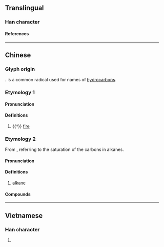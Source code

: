 {{character info/new}}
==Translingual==

===Han character===
{{Han char|rn=86|rad=火|as=07|sn=11|four=93811|canj=FJMU|ids=⿰火完}}

====References====
{{Han ref|kx=0671.190|dkj=19047|hdz=32206.010|uh=70F7}}

----

==Chinese==
{{zh-forms}}
{{zh-wp|zh|yue}}

===Glyph origin===
{{Han compound|火|完|ls=psc|c1=s|t1=fire|c2=p|t2=full; complete}}. {{zh-l|*火}} is a common radical used for names of [[hydrocarbon]]s.

===Etymology 1===

====Pronunciation====
{{zh-pron
|m=wán
|c=jyun4
|mn=oân
|cat=n
}}

====Definitions====
{{zh-hanzi}}

# {{†}} [[fire]]

===Etymology 2===
From {{zh-l|完|full; complete}}, referring to the saturation of the carbons in alkanes.

====Pronunciation====
{{zh-pron
|m=wán
|c=jyun4,jyun4-2
|mn=oân
|cat=n
}}

====Definitions====
{{zh-hanzi}}

# {{lb|zh|organic compound}} [[alkane]]

====Compounds====
{{zh-der|烷烴|丁烷|戊烷|己烷|庚烷|辛烷|壬烷|癸烷|三氯乙烷|乙烷|三鹵甲烷|丙烷|硼烷|甲烷|螺烷|烷基}}

----

==Vietnamese==

===Han character===
{{vi-hantu|[[hoàn]]|rs=火07}}

# {{defn|lang=vi|sort=火07}}